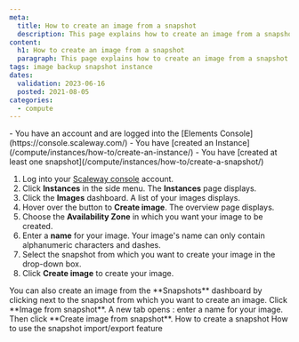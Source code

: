 ```yaml
---
meta:
  title: How to create an image from a snapshot
  description: This page explains how to create an image from a snapshot
content:
  h1: How to create an image from a snapshot
  paragraph: This page explains how to create an image from a snapshot
tags: image backup snapshot instance
dates:
  validation: 2023-06-16
  posted: 2021-08-05
categories:
  - compute
---
```


<Macro id="iam-requirements" />

<Message type="requirement">
  - You have an account and are logged into the [Elements Console](https://console.scaleway.com/)
  - You have [created an Instance](/compute/instances/how-to/create-an-instance/)
  - You have [created at least one snapshot](/compute/instances/how-to/create-a-snapshot/)
</Message>


1. Log into your [Scaleway console](https://console.scaleway.com/) account.
2. Click **Instances** in the side menu. The **Instances** page displays.
    <Lightbox src="scaleway_instances_overview.webp" alt="" />
3. Click the **Images** dashboard. A list of your images displays.
    <Lightbox src="scaleway_list_images.webp" alt="" />
4. Hover over the <Icon name="plus"/> button to **Create image**. The overview page displays.
    <Lightbox src="scaleway_create_an_image.webp" alt="" />
5. Choose the **Availability Zone** in which you want your image to be created.
6. Enter a **name** for your image.
    <Message type="note">
      Your image's name can only contain alphanumeric characters and dashes.
    </Message>
7. Select the snapshot from which you want to create your image in the drop-down box.
8. Click **Create image** to create your image. 
    <Lightbox src="scaleway_last_button.webp" alt="" />


<Message type="tip">
  You can also create an image from the **Snapshots** dashboard by clicking <Icon name="more"/> next to the snapshot from which you want to create an image. Click **Image from snapshot**. A new tab opens : enter a name for your image. Then click **Create image from snapshot**.

  <Lightbox src="scaleway_createimg_snapshot.webp" alt="" />
</Message>




<Navigation title="See Also">
  <PreviousButton to="/compute/instances/how-to/create-a-snapshot/">How to create a snapshot</PreviousButton>
  <NextButton to="/compute/instances/how-to/snapshot-import-export-feature/">How to use the snapshot import/export feature</NextButton>
</Navigation>



